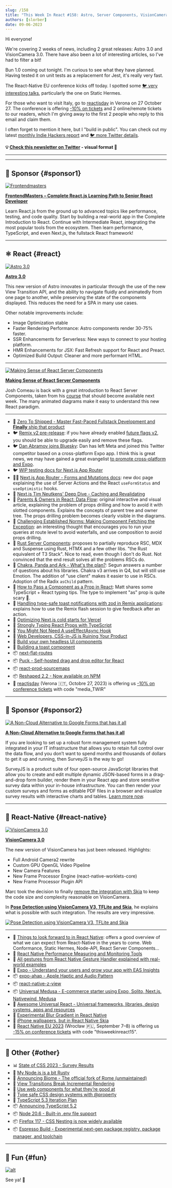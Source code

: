 ```yaml
---
slug: /158
title: "This Week In React #158: Astro, Server Components, VisionCamera, Owner Tree, Props Drilling, Next.js, Remix, Chakra, TypeScript, Skia, Biome, CSS, Node.js..."
authors: [slorber]
date: 09-06-2023
---
```


Hi everyone!

We're covering 2 weeks of news, including 2 great releases: Astro 3.0 and VisionCamera 3.0. There have also been a lot of interesting articles, so I've had to filter a bit!

Bun 1.0 coming out tonight. I'm curious to see what they have planned. Having tested it on unit tests as a replacement for Jest, it's really very fast.

The React-Native EU conference kicks off today. I spotted some [🐦 very interesting talks](https://twitter.com/sebastienlorber/status/1696837186677530813), particularly the one on Static Hermes.

For those who want to visit Italy, go to [reactjsday](https://2023.reactjsday.it/) in Verona on 27 October 27. The conference is offering [-10% on tickets](https://ti.to/grusp/reactjsday-2023/discount/media_TWIR) and 2 online/remote tickets to our readers, which I'm giving away to the first 2 people who reply to this email and claim them.

I often forget to mention it here, but I "build in public". You can check out my latest [monthly Indie Hackers report](https://www.indiehackers.com/product/french-react-newsletter) and [🐦 more Twitter details](https://twitter.com/sebastienlorber/status/1699065823959421109).

<!-- truncate -->

**💡 [Check this newsletter on Twitter](https://slo.im/thread) - visual format 🎨**

---


<Support />

---

## 💸 Sponsor {#sponsor1}

[![Frontendmasters](/emails/issues/158/frontendmasters.jpg)](https://frontendmasters.com/learn/react/?utm_source=newsletter&utm_medium=thisweekinreact&utm_campaign=reactpath)

**[FrontendMasters – Complete React.js Learning Path to Senior React Developer](https://frontendmasters.com/learn/react/?utm_source=newsletter&utm_medium=thisweekinreact&utm_campaign=reactpath)**

Learn React.js from the ground up to advanced topics like performance, testing, and code quality. Start by building a real-world app in the Complete Introduction to React. Continue with Intermediate React, integrating the most popular tools from the ecosystem. Then learn performance, TypeScript, and even Next.js, the fullstack React framework!

---

## ⚛️ React {#react}

[![Astro 3.0](/emails/issues/158/astro3.jpg)](https://astro.build/blog/astro-3/)

[**Astro 3.0**](https://astro.build/blog/astro-3/)

This new version of Astro innovates in particular through the use of the new View Transition API, and the ability to navigate fluidly and animatedly from one page to another, while preserving the state of the components displayed. This reduces the need for a SPA in many use cases.

Other notable improvements include:

- Image Optimization stable
- Faster Rendering Performance: Astro components render 30-75% faster.
- SSR Enhancements for Serverless: New ways to connect to your hosting platform.
- HMR Enhancements for JSX: Fast Refresh support for React and Preact.
- Optimized Build Output: Cleaner and more performant HTML.

---

[![Making Sense of React Server Components](/emails/issues/158/rsc.jpg)](https://www.joshwcomeau.com/react/server-components/)

[**Making Sense of React Server Components**](https://www.joshwcomeau.com/react/server-components/)

Josh Comeau is back with a great introduction to React Server Components, taken from his [course](https://www.joyofreact.com/) that should become available next week. The many animated diagrams make it easy to understand this new React paradigm.

---

- 💸 [Zero To Shipped - Master Fast-Paced Fullstack Development and **Finally** ship that product](https://www.zerotoshipped.com/)
- 🐦 [Remix v2 pre-release](https://twitter.com/remix_run/status/1696525340640936190): if you have already enabled [future flags v2](https://remix.run/blog/future-flags), you should be able to upgrade easily and remove these flags.
- 🐦 [Dan Abramov joins Bluesky](https://twitter.com/dan_abramov/status/1695566446007386214): Dan has left Meta and joined this Twitter competitor based on a cross-platform Expo app. I think this is great news, we may have gained a great evangelist [to promote cross-platform and Expo](https://twitter.com/dan_abramov/status/1699476986727399933).
- 🐦 [WIP testing docs for Next.js App Router](https://twitter.com/leeerob/status/1698758756924825723)
- 🧑‍🎓 [Next.js App Router - Forms and Mutations docs](https://nextjs.org/docs/app/building-your-application/data-fetching/forms-and-mutations): new doc page explaining the use of Server Actions and the React `useFormStatus` and `useOptimistic` hooks.
- 💬 [Next.js Tim Neutkens' Deep Dive - Caching and Revalidating](https://github.com/vercel/next.js/discussions/54075)
- 📜 [Parents & Owners in React: Data Flow](https://julesblom.com/writing/parents-owners-data-flow): original interactive and visual article, explaining the problem of props drilling and how to avoid it with slotted components. Explains the concepts of parent tree and owner tree. The props drilling problem becomes clearly visible in the diagrams.
- 📜 [Challenging Established Norms: Making Component Fetching the Exception](https://jjenzz.com/making-component-fetching-the-exception/): an interesting thought that encourages you to run your queries at route level to avoid waterfalls, and use composition to avoid props drilling.
- 📜 [Rust Server Components](https://anto.pt/articles/rust-server-components): proposes to partially reproduce RSC, MDX and Suspense using Rust, HTMX and a few other libs. "the Rust equivalent of T3 Stack". Nice to read, even though I don't do Rust. Not convinced that the end result solves all the problems RSCs do.
- 📜 [Chakra, Panda and Ark - What's the plan?](https://www.adebayosegun.com/blog/chakra-panda-ark-whats-the-plan): Segun answers a number of questions about his libraries. Chakra v3 arrives in Q4, but will still use Emotion. The addition of "use client" makes it easier to use in RSCs. Adoption of the Radix `asChild` pattern.
- 📜 [How to Pass a Component as a Prop in React](https://www.totaltypescript.com/pass-component-as-prop-react): Matt shares some TypeScript + React typing tips. The type to implement "as" prop is quite scary 😬.
- 📜 [Handling type-safe toast notifications with zod in Remix applications](https://alemtuzlak.hashnode.dev/handling-toasts-in-remix): explains how to use the Remix flash session to give feedback after an action.
- 📜 [Optimizing Next.js cold starts for Vercel](https://holocron.so/blog/optimizing-next.js-cold-starts-for-vercel)
- 📜 [Strongly Typing React Props with TypeScript](https://www.totaltypescript.com/react-props-typescript)
- 📜 [You Might Not Need A useEffectAsync Hook](https://krassnig.dev/blog/you-might-not-need-a-use-effect-async-hook.html)
- 📜 [Web Developers, CSS-in-JS is Ruining Your Product](https://cord.com/blog/migrating-from-css-in-js-to-vanilla-extract)
- 📜 [Build your own headless UI components](https://www.jacobparis.com/content/react-headless-submenus)
- 📜 [Building a toast component](https://emilkowal.ski/ui/building-a-toast-component)
- 📦 [next-flat-routes](https://github.com/ifyio/next-flat-routes)
- 📦 [Puck - Self-hosted drag and drop editor for React](https://github.com/measuredco/puck)
- 📦 [react-prod-sourcemaps](https://github.com/markerikson/react-prod-sourcemaps)
- 📦 [Reshaped 2.2 - Now available on NPM](https://reshaped.so/content/blog/2.2)
- 👥 [reactjsday](https://2023.reactjsday.it/) (Verona 🇮🇹, Octobre 27, 2023) is offering us [-10% on conference tickets](https://ti.to/grusp/reactjsday-2023/discount/media_TWIR) with code "media_TWIR"

<SubscribeFormEmbed placement="middle" />

---

## 💸 Sponsor {#sponsor2}

[![A Non-Cloud Alternative to Google Forms that has it all](/emails/issues/155/surveyjs.jpg)](https://surveyjs.io/?utm_source=thisweekinreact&utm_medium=email)

**[A Non-Cloud Alternative to Google Forms that has it all](https://surveyjs.io/?utm_source=thisweekinreact&utm_medium=email)**

If you are looking to set up a robust form management system fully integrated in your IT infrastructure that allows you to retain full control over the data flow, and you don’t want to spend months and thousands of dollars to get it up and running, then SurveyJS is the way to go!

SurveyJS is a product suite of four open-source JavaScript libraries that allow you to create and edit multiple dynamic JSON-based forms in a drag-and-drop form builder, render them in your React app and store sensitive survey data within your in-house infrastructure. You can then render your custom surveys and forms as editable PDF files in a browser and visualize survey results with interactive charts and tables. [Learn more now](https://surveyjs.io/?utm_source=thisweekinreact&utm_medium=email).

---

## 📱 React-Native {#react-native}

[![VisionCamera 3.0](/emails/issues/158/visioncamera3.jpg)](https://github.com/mrousavy/react-native-vision-camera/releases/tag/v3.0.0)

[**VisionCamera 3.0**](https://github.com/mrousavy/react-native-vision-camera/releases/tag/v3.0.0)

The new version of VisionCamera has just been released. Highlights:

- Full Android Camera2 rewrite
- Custom GPU OpenGL Video Pipeline
- New Camera Features
- New Frame Processor Engine (react-native-worklets-core)
- New Frame Processor Plugin API

Marc took the decision to finally [remove the integration with Skia](https://github.com/mrousavy/react-native-vision-camera/pull/1740) to keep the code size and complexity reasonable on VisionCamera.

In [**Pose Detection using VisionCamera V3, TFLite and Skia**](https://mrousavy.com/blog/VisionCamera-Pose-Detection-TFLite), he explains what is possible with such integration. The results are very impressive.

[![Pose Detection using VisionCamera V3, TFLite and Skia](/emails/issues/158/frame-processing-skia.jpg)](https://mrousavy.com/blog/VisionCamera-Pose-Detection-TFLite)

---

- 📜 [Things to look forward to in React Native](https://buttondown.email/whatever_jamie/archive/things-to-look-forward-to-in-react-native/): offers a good overview of what we can expect from React-Native in the years to come. Web Conformance, Static Hermes, Node-API, React Server Components...
- 📜 [React Native Performance Measuring and Monitoring Tools](https://semaphoreci.com/blog/react-native-performance-measuring-monitoring-tools)
- 🧵 [All gestures from React Native Gesture Handler explained with real-world examples](https://twitter.com/kacperkapusciak/status/1698719844089160189)
- 👀 [Expo - Understand your users and grow your app with EAS Insights](https://expo.dev/changelog/2023/08-22-insights)
- 📦 [expo-ahap - Apple Haptic and Audio Pattern](https://github.com/EvanBacon/expo-ahap)
- 📦 [react-native-z-view](https://github.com/intergalacticspacehighway/react-native-z-view)
- 📦 [Universal Medusa - E-commerce starter using Expo, Solito, Next.js, Nativewind, Medusa](https://github.com/bidah/universal-medusa/)
- 🔗 [Awesome Universal React - Universal frameworks, libraries, design systems, apps and resources](https://github.com/axeldelafosse/awesome-universal-react)
- 🎥 [Experimental Blur Gradient in React Native](https://www.youtube.com/watch?v=oboF_H1MApo)
- 🎥 [iPhone wallpapers, but in React Native Skia](https://www.youtube.com/watch?v=Apqd749v34I)
- 👥 [React Native EU 2023](https://www.react-native.eu/) (Wrocław 🇵🇱, September 7–8) is offering us [-15% on conference tickets](https://ti.to/react-native-eu/2023/discount/thisweekinreact15) with code "thisweekinreact15".

---

## 🔀 Other {#other}

- 📊 [State of CSS 2023 - Survey Results](https://2023.stateofcss.com/)
- 📜 [My Node.js is a bit Rusty](https://gal.hagever.com/posts/my-node-js-is-a-bit-rusty)
- 📜 [Announcing Biome - The official fork of Rome (unmaintained)](https://biomejs.dev/blog/annoucing-biome)
- 📜 [View Transitions Break Incremental Rendering](https://ericportis.com/posts/2023/view-transitions-break-incremental-rendering/)
- 📜 [Use web components for what they’re good at](https://nolanlawson.com/2023/08/23/use-web-components-for-what-theyre-good-at/)
- 📜 [Type safe CSS design systems with @property](https://nerdy.dev/cant-break-this-design-system)
- 👀 [TypeScript 5.3 Iteration Plan](https://github.com/microsoft/TypeScript/issues/55486)
- 📦 [Announcing TypeScript 5.2](https://devblogs.microsoft.com/typescript/announcing-typescript-5-2/)
- 📦 [Node 20.6 - Built-in .env file support](https://nodejs.org/en/blog/release/v20.6.0)
- 📦 [Firefox 117 - CSS Nesting is now widely available](https://www.mozilla.org/en-US/firefox/117.0/releasenotes/)
- 📦 [Espresso Build - Experimental next-gen package registry, package manager, and toolchain](https://espresso.build/)

---

## 🤭 Fun {#fun}

[![alt](/emails/issues/158/meme.jpg)](https://twitter.com/sebastienlorber/status/1687456078198394882)

See ya! 👋

